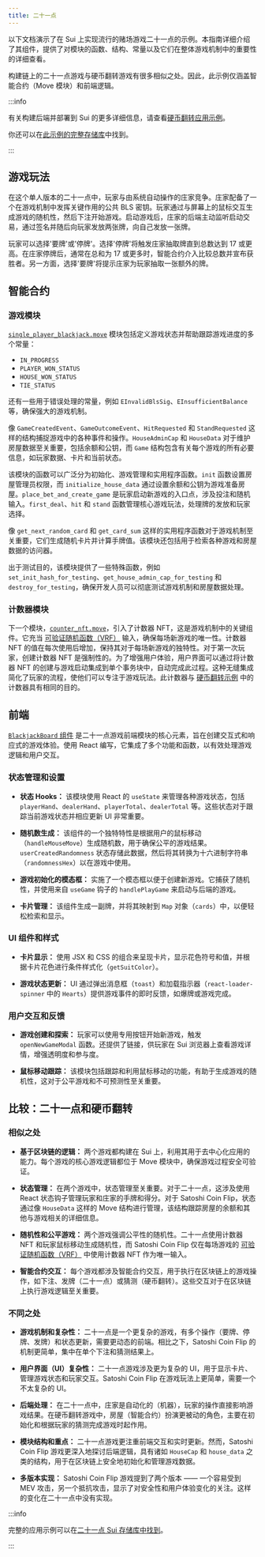 ```yaml
---
title: 二十一点
---
```


以下文档演示了在 Sui 上实现流行的赌场游戏二十一点的示例。本指南详细介绍了其组件，提供了对模块的函数、结构、常量以及它们在整体游戏机制中的重要性的详细查看。

构建链上的二十一点游戏与硬币翻转游戏有很多相似之处。因此，此示例仅涵盖智能合约（Move 模块）和前端逻辑。

:::info

有关构建后端并部署到 Sui 的更多详细信息，请查看[硬币翻转应用示例](./coin-flip.mdx)。

你还可以在[此示例的完整存储库](https://github.com/MystenLabs/blackjack-sui)中找到。

:::

## 游戏玩法
在这个单人版本的二十一点中，玩家与由系统自动操作的庄家竞争。庄家配备了一个在游戏机制中发挥关键作用的公共 BLS 密钥。玩家通过与屏幕上的鼠标交互生成游戏的随机性，然后下注开始游戏。启动游戏后，庄家的后端主动监听启动交易，通过签名并随后向玩家发放两张牌，向自己发放一张牌。

玩家可以选择'要牌'或'停牌'。选择'停牌'将触发庄家抽取牌直到总数达到 17 或更高。在庄家停牌后，通常在总和为 17 或更多时，智能合约介入比较总数并宣布获胜者。另一方面，选择'要牌'将提示庄家为玩家抽取一张额外的牌。

## 智能合约

### 游戏模块

[`single_player_blackjack.move`](https://github.com/MystenLabs/blackjack-sui/blob/main/move/blackjack/sources/single_player_blackjack.move) 模块包括定义游戏状态并帮助跟踪游戏进度的多个常量：

- `IN_PROGRESS`
- `PLAYER_WON_STATUS`
- `HOUSE_WON_STATUS`
- `TIE_STATUS`

还有一些用于错误处理的常量，例如 `EInvalidBlsSig`、`EInsufficientBalance` 等，确保强大的游戏机制。

像 `GameCreatedEvent`、`GameOutcomeEvent`、`HitRequested` 和 `StandRequested` 这样的结构捕捉游戏中的各种事件和操作。`HouseAdminCap` 和 `HouseData` 对于维护房屋数据至关重要，包括余额和公钥，而 `Game` 结构包含有关每个游戏的所有必要信息，如玩家数据、卡片和当前状态。

该模块的函数可以广泛分为初始化、游戏管理和实用程序函数。`init` 函数设置房屋管理员权限，而 `initialize_house_data` 通过设置余额和公钥为游戏准备房屋。`place_bet_and_create_game` 是玩家启动新游戏的入口点，涉及投注和随机输入。`first_deal`、`hit` 和 `stand` 函数管理核心游戏玩法，处理牌的发放和玩家选择。

像 `get_next_random_card` 和 `get_card_sum` 这样的实用程序函数对于游戏机制至关重要，它们生成随机卡片并计算手牌值。该模块还包括用于检索各种游戏和房屋数据的访问器。

出于测试目的，该模块提供了一些特殊函数，例如 `set_init_hash_for_testing`、`get_house_admin_cap_for_testing` 和 `destroy_for_testing`，确保开发人员可以彻底测试游戏机制和房屋数据处理。

### 计数器模块

下一个模块，[`counter_nft.move`](https://github.com/MystenLabs/blackjack-sui/blob/main/move/blackjack/sources/counter_nft.move)，引入了计数器 NFT，这是游戏机制中的关键组件。它充当 [可验证随机函数（VRF）](../cryptography/ecvrf.mdx) 输入，确保每场新游戏的唯一性。计数器 NFT 的值在每次使用后增加，保持其对于每场新游戏的独特性。对于第一次玩家，创建计数器 NFT 是强制性的。为了增强用户体验，用户界面可以通过将计数器 NFT 的创建与游戏启动集成到单个事务块中，自动完成此过程。这种无缝集成简化了玩家的流程，使他们可以专注于游戏玩法。此计数器与 [硬币翻转示例](./coin-flip.mdx) 中的计数器具有相同的目的。

## 前端

[`BlackjackBoard` 组件](https://github.com/MystenLabs/blackjack-sui/blob/main/app/src/app/Blackjack.tsx) 是二十一点游戏前端模块的核心元素，旨在创建交互式和响应式的游戏体验。使用 React 编写，它集成了多个功能和函数，以有效处理游戏逻辑和用户交互。

### 状态管理和设置

- **状态 Hooks：** 该模块使用 React 的 `useState` 来管理各种游戏状态，包括 `playerHand`、`dealerHand`、`playerTotal`、`dealerTotal` 等。这些状态对于跟踪当前游戏状态并相应更新 UI 非常重要。

- **随机数生成：** 该组件的一个独特特性是根据用户的鼠标移动（`handleMouseMove`）生成随机数，用于确保公平的游戏结果。`userCreatedRandomness` 状态存储此数据，然后将其转换为十六进制字符串（`randomnessHex`）以在游戏中使用。

- **游戏初始化的模态框：** 实施了一个模态框以便于创建新游戏。它捕获了随机性，并使用来自 `useGame` 钩子的 `handlePlayGame` 来启动与后端的游戏。

- **卡片管理：** 该组件生成一副牌，并将其映射到 `Map` 对象（`cards`）中，以便轻松检索和显示。

### UI 组件和样式

- **卡片显示：** 使用 JSX 和 CSS 的组合来呈现卡片，显示花色符号和值，并根据卡片花色进行条件样式化（`getSuitColor`）。

- **游戏状态更新：** UI 通过弹出消息框（`toast`）和加载指示器（`react-loader-spinner` 中的 `Hearts`）提供游戏事件的即时反馈，如爆牌或游戏完成。

### 用户交互和反馈

- **游戏创建和探索：** 玩家可以使用专用按钮开始新游戏，触发 `openNewGameModal` 函数。还提供了链接，供玩家在 Sui 浏览器上查看游戏详情，增强透明度和参与度。

- **鼠标移动跟踪：** 该模块包括跟踪和利用鼠标移动的功能，有助于生成游戏的随机性，这对于公平游戏和不可预测性至关重要。

## 比较：二十一点和硬币翻转

### 相似之处

- **基于区块链的逻辑：** 两个游戏都构建在 Sui 上，利用其用于去中心化应用的能力。每个游戏的核心游戏逻辑都位于 Move 模块中，确保游戏过程安全可验证。

- **状态管理：** 在两个游戏中，状态管理至关重要。对于二十一点，这涉及使用 React 状态钩子管理玩家和庄家的手牌和得分。对于 Satoshi Coin Flip，状态通过像 `HouseData` 这样的 Move 结构进行管理，该结构跟踪房屋的余额和其他与游戏相关的详细信息。

- **随机性和公平游戏：** 两个游戏强调公平性的随机性。二十一点使用计数器 NFT 和玩家鼠标移动生成随机性，而 Satoshi Coin Flip 仅在每场游戏的 [可验证随机函数（VRF）](../cryptography/ecvrf.mdx) 中使用计数器 NFT 作为唯一输入。

- **智能合约交互：** 每个游戏都涉及智能合约交互，用于执行在区块链上的游戏操作，如下注、发牌（二十一点）或猜测（硬币翻转）。这些交互对于在区块链上执行游戏逻辑至关重要。

### 不同之处

- **游戏机制和复杂性：** 二十一点是一个更复杂的游戏，有多个操作（要牌、停牌、发牌）和状态更新，需要更动态的前端。相比之下，Satoshi Coin Flip 的机制更简单，集中在单个下注和猜测结果上。

- **用户界面（UI）复杂性：** 二十一点游戏涉及更为复杂的 UI，用于显示卡片、管理游戏状态和玩家交互。Satoshi Coin Flip 在游戏玩法上更简单，需要一个不太复杂的 UI。

- **后端处理：** 在二十一点中，庄家是自动化的（机器），玩家的操作直接影响游戏结果。在硬币翻转游戏中，房屋（智能合约）扮演更被动的角色，主要在初始化和根据玩家的猜测完成游戏时起作用。

- **模块结构和重点：** 二十一点游戏更注重前端交互和实时更新。然而，Satoshi Coin Flip 游戏更深入地探讨后端逻辑，具有诸如 `HouseCap` 和 `house_data` 之类的结构，用于在区块链上安全地初始化和管理游戏数据。

- **多版本实现：** Satoshi Coin Flip 游戏提到了两个版本 —— 一个容易受到 MEV 攻击，另一个抵抗攻击，显示了对安全性和用户体验变化的关注。这样的变化在二十一点中没有实现。

:::info

完整的应用示例可以在[二十一点 Sui 存储库中找到](https://github.com/MystenLabs/blackjack-sui)。

:::
